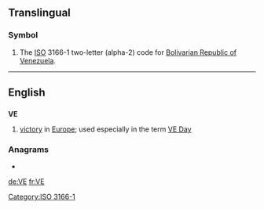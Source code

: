 {{also|Appendix:Variations of "ve"}}
==Translingual==

===Symbol===
{{infl|mul|symbol}}
# The [[ISO]] 3166-1 two-letter (alpha-2) code for [[Bolivarian Republic of Venezuela]].

[[Category:ISO 3166-1]]

----
==English==
==={{initialism}}===
'''VE'''
# [[victory]] in [[Europe]]; used especially in the term [[VE Day]]

===Anagrams===
* {{alphagram|[[eV#English|eV]]}} 


[[de:VE]]
[[fr:VE]]